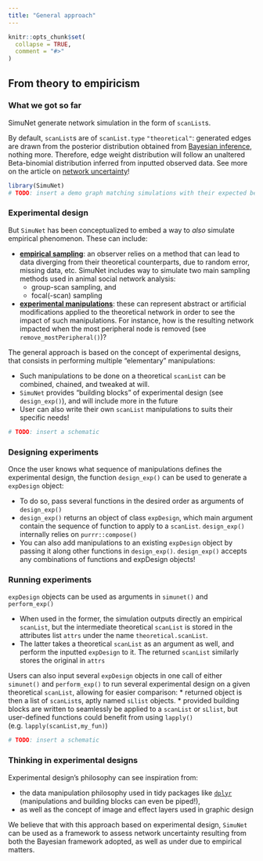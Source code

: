 ```yaml
---
title: "General approach"
---
```


```r
knitr::opts_chunk$set(
  collapse = TRUE,
  comment = "#>"
)
```
## From theory to empiricism
### What we got so far
SimuNet generate network simulation in the form of `scanList`s.

By default, `scanList`s are of `scanList.type` `"theoretical"`: generated edges are drawn from the
posterior distribution obtained from [Bayesian inference](bayesian_inference.html), nothing more.
Therefore, edge weight distribution will follow an unaltered Beta-binomial distribution inferred
from inputted observed data. See more on the article on [network uncertainty](uncertainty.html)!

```r
library(SimuNet)
# TODO: insert a demo graph matching simulations with their expected beta-binomial distribution
```

### Experimental design
But `SimuNet` has been conceptualized to embed a way to _also_ simulate empirical phenomenon. These
can include:

* [**empirical sampling**](sampling.html): an observer relies on a method that can lead to data
diverging from their theoretical counterparts, due to random error, missing data, etc. SimuNet
includes way to simulate two main sampling methods used in animal social network analysis:
    * group-scan sampling, and
    * focal(-scan) sampling
* [**experimental manipulations**](experiments.html): these can represent abstract or artificial
modifications applied to the theoretical network in order to see the impact of such manipulations.
For instance, how is the resulting network impacted when the most peripheral node is removed (see
`remove_mostPeripheral()`)?

The general approach is based on the concept of experimental designs, that consists in performing
multiple "elementary" manipulations:

* Such manipulations to be done on a theoretical `scanList` can be combined, chained, and tweaked at
will.
* `SimuNet` provides "building blocks" of experimental design (see `design_exp()`), and will include
more in the future
* User can also write their own `scanList` manipulations to suits their specific needs!

```r
# TODO: insert a schematic
```

### Designing experiments
Once the user knows what sequence of manipulations defines the experimental design, the function
`design_exp()` can be used to generate a `expDesign` object:

* To do so, pass several functions in the desired order as arguments of `design_exp()`
* `design_exp()` returns an object of class `expDesign`, which main argument contain the sequence of
function to apply to a `scanList`. `design_exp()` internally relies on `purrr::compose()`
* You can also add manipulations to an existing `expDesign` object by passing it along other
functions in `design_exp()`. `design_exp()` accepts any combinations of functions and expDesign
objects!

### Running experiments
`expDesign` objects can be used as arguments in `simunet()` and `perform_exp()`

* When used in the former, the simulation outputs directly an empirical `scanList`, but the
intermediate theoretical `scanList` is stored in the attributes list `attrs` under the name
`theoretical.scanList`.
* The latter takes a theoretical `scanList` as an argument as well, and perform the inputted
`expDesign` to it. The returned `scanList` similarly stores the original in `attrs`

Users can also input several `expDesign` objects in one call of either `simunet()` and
`perform_exp()` to run several experimental design on a given theoretical `scanList`, allowing for
easier comparison:
* returned object is then a list of `scanList`s, aptly named `sLlist` objects.
* provided building blocks are written to seamlessly be applied to a `scanList` or `sLlist`, but
user-defined functions could benefit from using `lapply()` (e.g. `lapply(scanList,my_fun)`)

```r
# TODO: insert a schematic
```

### Thinking in experimental designs
Experimental design's philosophy can see inspiration from:

* the data manipulation philosophy used in tidy packages like
[`dplyr`](https://dplyr.tidyverse.org/) (manipulations and building blocks can even be piped!),
* as well as the concept of image and effect layers used in graphic design

We believe that with this approach based on experimental design, `SimuNet` can be used as a
framework to assess network uncertainty resulting from both the Bayesian framework adopted, as well
as under due to empirical matters.
